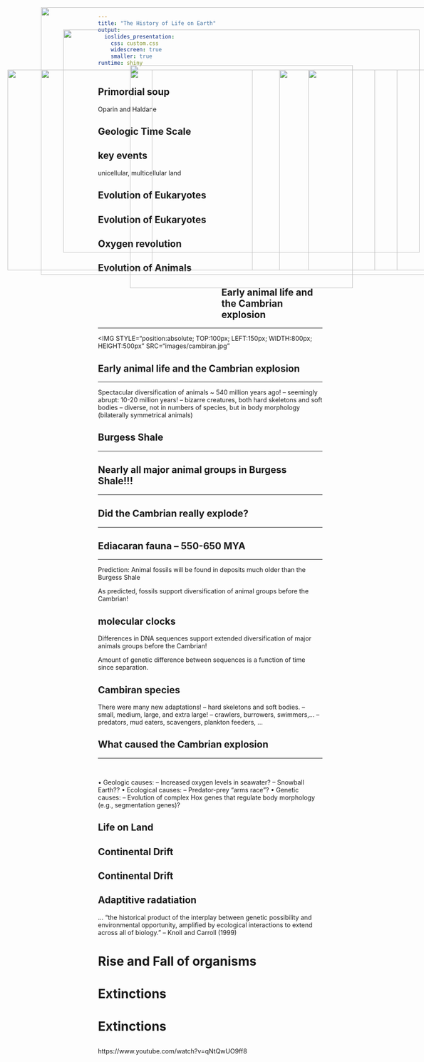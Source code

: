 ```yaml
---
title: "The History of Life on Earth"
output: 
  ioslides_presentation:
    css: custom.css
    widescreen: true
    smaller: true
runtime: shiny
---
```


## Primordial soup

Oparin and Haldane

<IMG STYLE="position:absolute; TOP:100px; LEFT:150px; WIDTH:800px; HEIGHT:500px" SRC="images/volcano_amino.jpg">
    
## Geologic Time Scale


## key events
unicellular, multicellular land

## Evolution of Eukaryotes

<IMG STYLE="position:absolute; TOP:100px; LEFT:150px; WIDTH:800px; HEIGHT:500px" SRC="images/endo1.jpg">

## Evolution of Eukaryotes

<IMG STYLE="position:absolute; TOP:100px; LEFT:150px; WIDTH:800px; HEIGHT:500px" SRC="images/endo2.jpg">


## Oxygen revolution
<IMG STYLE="position:absolute; TOP:100px; LEFT:150px; WIDTH:800px; HEIGHT:500px" SRC="images/oxygen.jpg">
    

## Evolution of Animals

<div style="float: left; width: 55%;">


<br/>


<br/>

    
</div>

## Early animal life and the Cambrian explosion
<hr>

<IMG STYLE="position:absolute; TOP:100px; LEFT:150px; WIDTH:800px; HEIGHT:500px" SRC="images/cambiran.jpg"

## Early animal life and the Cambrian explosion
<hr>

Spectacular diversification of
animals ~ 540 million years ago!
– seemingly abrupt: 10-20 million
years!
– bizarre creatures, both hard
skeletons and soft bodies
– diverse, not in numbers of
species, but in body morphology
(bilaterally symmetrical animals)


<IMG STYLE="position:absolute; TOP:190px; LEFT:700px; WIDTH:200px; HEIGHT:450px" SRC="images/ardi.jpg">

## Burgess Shale
<hr>

<IMG STYLE="position:absolute; TOP:190px; LEFT:300px; WIDTH:550px; HEIGHT:450px" SRC="images/homin_phylo.png">

## Nearly all major animal groups in Burgess Shale!!!
<hr>

<IMG STYLE="position:absolute; TOP:180px; LEFT:300px; WIDTH:500px; HEIGHT:500px" SRC="images/brain.gif">

## Did the Cambrian really explode?
<hr>

<IMG STYLE="position:absolute; TOP:190px; LEFT:25px; WIDTH:550px; HEIGHT:450px" SRC="images/jaw_bone.png">

<IMG STYLE="position:absolute; TOP:190px; LEFT:635px; WIDTH:400px; HEIGHT:450px" SRC="images/bite.png">

## Ediacaran fauna – 550-650 MYA
<hr>

Prediction: Animal fossils will be
found in deposits much older than
the Burgess Shale

As predicted, fossils support
diversification of animal groups
before the Cambrian!

## molecular clocks

Differences in DNA sequences support
extended diversification of
major animals groups
before the Cambrian!

Amount of genetic difference between
sequences is a function of time since
separation.

<IMG STYLE="position:absolute; TOP:50px; LEFT:100px; WIDTH:900px; HEIGHT:600px" SRC="images/bipedalism.jpg">

## Cambiran species

There were many new adaptations!
– hard skeletons and soft bodies.
– small, medium, large, and extra large!
– crawlers, burrowers, swimmers,…
– predators, mud eaters, scavengers,
plankton feeders, …

<IMG STYLE="position:absolute; TOP:50px; LEFT:100px; WIDTH:900px; HEIGHT:600px" SRC="images/bipedalism2.jpg">

## What caused the Cambrian explosion
<hr>
<br/>

• Geologic causes:
– Increased oxygen levels in seawater?
– Snowball Earth??
• Ecological causes:
– Predator-prey “arms race”?
• Genetic causes:
– Evolution of complex Hox genes that regulate
body morphology (e.g., segmentation genes)?

<IMG STYLE="position:absolute; TOP:190px; LEFT:100px; WIDTH:250px; HEIGHT:450px" SRC="images/lucy.jpg">

## Life on Land
<IMG STYLE="position:absolute; TOP:190px; LEFT:100px; WIDTH:250px; HEIGHT:450px" SRC="images/mycorr.jpg">

## Continental Drift

<IMG STYLE="position:absolute; TOP:190px; LEFT:100px; WIDTH:250px; HEIGHT:450px" SRC="images/drift.jpg">

## Continental Drift

<IMG STYLE="position:absolute; TOP:190px; LEFT:100px; WIDTH:250px; HEIGHT:450px" SRC="images/tectonic.jpg">

## Adaptitive radatiation

… “the historical product of the interplay
between genetic possibility and
environmental opportunity, amplified
by ecological interactions to extend
across all of biology.”
– Knoll and Carroll (1999)

<IMG STYLE="position:absolute; TOP:190px; LEFT:100px; WIDTH:250px; HEIGHT:450px" SRC="images/mammal.jpg">

# Rise and Fall of organisms

# Extinctions
<IMG STYLE="position:absolute; TOP:190px; LEFT:100px; WIDTH:250px; HEIGHT:450px" SRC="images/extinct1.jpg">

# Extinctions
<IMG STYLE="position:absolute; TOP:190px; LEFT:100px; WIDTH:250px; HEIGHT:450px" SRC="images/extinct2.jpg">

##

https://www.youtube.com/watch?v=qNtQwUO9ff8